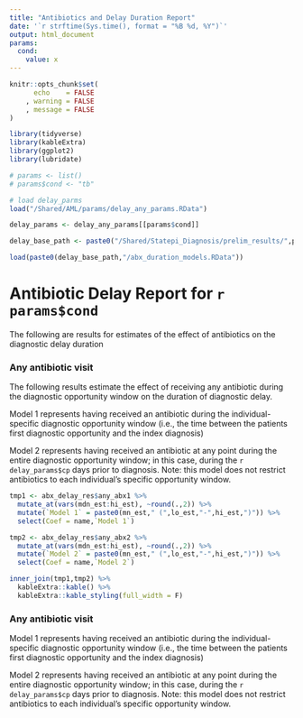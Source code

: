 ```yaml
---
title: "Antibiotics and Delay Duration Report"
date: '`r strftime(Sys.time(), format = "%B %d, %Y")`'
output: html_document
params:
  cond:
    value: x
---
```


```r
knitr::opts_chunk$set(
      echo    = FALSE
    , warning = FALSE
    , message = FALSE
)

library(tidyverse)
library(kableExtra)
library(ggplot2)
library(lubridate)

# params <- list()
# params$cond <- "tb"

# load delay_parms
load("/Shared/AML/params/delay_any_params.RData")

delay_params <- delay_any_params[[params$cond]]

delay_base_path <- paste0("/Shared/Statepi_Diagnosis/prelim_results/",params$cond,"/delay_results/")

load(paste0(delay_base_path,"/abx_duration_models.RData"))

```

# Antibiotic Delay Report for `r params$cond`

The following are results for estimates of the effect of antibiotics on the diagnostic
delay duration

### Any antibiotic visit

The following results estimate the effect of receiving any antibiotic during the 
diagnostic opportunity window on the duration of diagnostic delay.

Model 1 represents having received an antibiotic during the individual-specific 
diagnostic opportunity window (i.e., the time between the patients first diagnostic 
opportunity and the index diagnosis)

Model 2 represents having received an antibiotic at any point during the entire
diagnostic opportunity window; in this case, during the `r delay_params$cp` days
prior to diagnosis. Note: this model does not restrict antibiotics to each individual's
specific opportunity window.

```r
tmp1 <- abx_delay_res$any_abx1 %>% 
  mutate_at(vars(mdn_est:hi_est), ~round(.,2)) %>% 
  mutate(`Model 1` = paste0(mn_est," (",lo_est,"-",hi_est,")")) %>% 
  select(Coef = name,`Model 1`)

tmp2 <- abx_delay_res$any_abx2 %>% 
  mutate_at(vars(mdn_est:hi_est), ~round(.,2)) %>% 
  mutate(`Model 2` = paste0(mn_est," (",lo_est,"-",hi_est,")")) %>% 
  select(Coef = name,`Model 2`)

inner_join(tmp1,tmp2) %>% 
  kableExtra::kable() %>% 
  kableExtra::kable_styling(full_width = F)

```


### Any antibiotic visit

Model 1 represents having received an antibiotic during the individual-specific 
diagnostic opportunity window (i.e., the time between the patients first diagnostic 
opportunity and the index diagnosis)

Model 2 represents having received an antibiotic at any point during the entire
diagnostic opportunity window; in this case, during the `r delay_params$cp` days
prior to diagnosis. Note: this model does not restrict antibiotics to each individual's
specific opportunity window.
